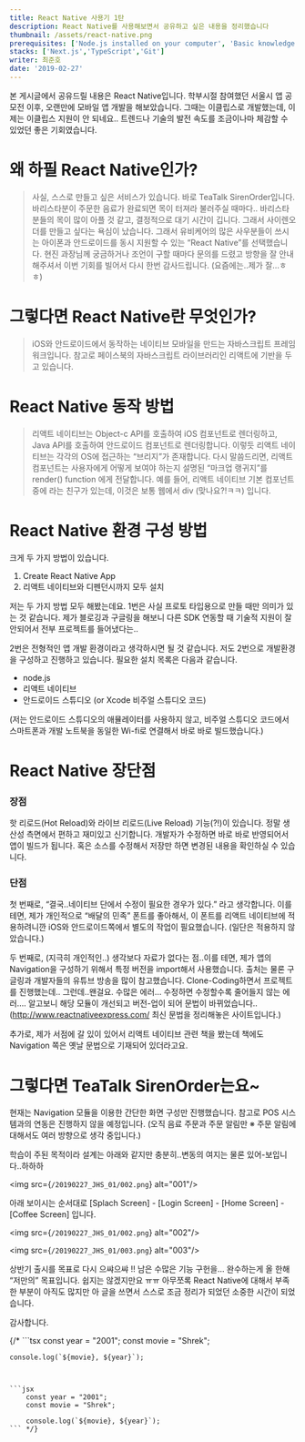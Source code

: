 ```yaml
---
title: React Native 사용기 1탄
description: React Native를 사용해보면서 공유하고 싶은 내용을 정리했습니다
thumbnail: /assets/react-native.png
prerequisites: ['Node.js installed on your computer', 'Basic knowledge working with Next.js and TypeScript']
stacks: ['Next.js','TypeScript','Git']
writer: 최준호
date: '2019-02-27'
---
```


본 게시글에서 공유드릴 내용은 React Native입니다. 학부시절 참여했던 서울시 앱 공모전 이후, 오랜만에 모바일 앱 개발을 해보았습니다. 그때는 이클립스로 개발했는데, 이제는 이클립스 지원이 안 되네요.. 트렌드나 기술의 발전 속도를 조금이나마 체감할 수 있었던 좋은 기회였습니다.



# 왜 하필 React Native인가?



> 사실, 스스로 만들고 싶은 서비스가 있습니다. 바로 TeaTalk SirenOrder입니다. 바리스타분이 주문한 음료가 완료되면 목이 터져라 불러주실 때마다.. 바리스타분들의 목이 많이 아플 것 같고, 결정적으로 대기 시간이 깁니다. 그래서 사이렌오더를 만들고 싶다는 욕심이 났습니다.
그래서 유비케어의 많은 사우분들이 쓰시는 아이폰과 안드로이드를 동시 지원할 수 있는 “React Native”를 선택했습니다. 현진 과장님께 궁금하거나 조언이 구할 때마다 문의를 드렸고 방향을 잘 안내해주셔서 이번 기회를 빌어서 다시 한번 감사드립니다. (요즘에는..제가 잘…ㅎㅎ)



# 그렇다면 React Native란 무엇인가?

> iOS와 안드로이드에서 동작하는 네이티브 모바일을 만드는 자바스크립트 프레임워크입니다. 참고로 페이스북의 자바스크립트 라이브러리인 리액트에 기반을 두고 있습니다.

# React Native 동작 방법

>리액트 네이티브는 Object-c API를 호출하여 iOS 컴포넌트로 렌더링하고, Java API를 호출하여 안드로이드 컴포넌트로 렌더링합니다. 이렇듯 리액트 네이티브는 각각의 OS에 접근하는 “브리지”가 존재합니다. 다시 말씀드리면, 리액트 컴포넌트는 사용자에게 어떻게 보여야 하는지 설명된 “마크업 랭귀지”를 render() function 에게 전달합니다. 예를 들어, 리액트 네이티브 기본 컴포넌트 중에 라는 친구가 있는데, 이것은 보통 웹에서 div (맞나요?!ㅋㅋ) 입니다.

# React Native 환경 구성 방법

크게 두 가지 방법이 있습니다.

1. Create React Native App
2. 리액트 네이티브와 디펜던시까지 모두 설치

저는 두 가지 방법 모두 해봤는데요. 1번은 사실 프로토 타입용으로 만들 때만 의미가 있는 것 같습니다. 제가 블로깅과 구글링을 해보니 다른 SDK 연동할 때 기술적 지원이 잘 안되어서 전부 프로젝트를 들어냈다는..

2번은 전형적인 앱 개발 환경이라고 생각하시면 될 것 같습니다. 저도 2번으로 개발환경을 구성하고 진행하고 있습니다. 필요한 설치 목록은 다음과 같습니다.

- node.js
- 리액트 네이티브
- 안드로이드 스튜디오 (or Xcode 비주얼 스튜디오 코드)

(저는 안드로이드 스튜디오의 애뮬레이터를 사용하지 않고, 비주얼 스튜디오 코드에서 스마트폰과 개발 노트북을 동일한 Wi-fi로 연결해서 바로 바로 빌드했습니다.)

# React Native 장단점

### **장점**

핫 리로드(Hot Reload)와 라이브 리로드(Live Reload) 기능(?!)이 있습니다. 정말 생산성 측면에서 편하고 재미있고 신기합니다. 개발자가 수정하면 바로 바로 반영되어서 앱이 빌드가 됩니다. 혹은 소스를 수정해서 저장만 하면 변경된 내용을 확인하실 수 있습니다.

### **단점**

첫 번째로, “결국..네이티브 단에서 수정이 필요한 경우가 있다.” 라고 생각합니다. 이를 테면, 제가 개인적으로 “배달의 민족” 폰트를 좋아해서, 이 폰트를 리액트 네이티브에 적용하려니깐 iOS와 안드로이드쪽에서 별도의 작업이 필요했습니다. (일단은 적용하지 않았습니다.)

두 번째로, (지극히 개인적인..) 생각보다 자료가 없다는 점..이를 테면, 제가 앱의 Navigation을 구성하기 위해서 특정 버전을 import해서 사용했습니다. 출처는 물론 구글링과 개발자들의 유튜브 방송을 많이 참고했습니다. Clone-Coding하면서 프로젝트를 진행했는데.. 그런데..왠걸요. 수많은 에러… 수정하면 수정할수록 줄어들지 않는 에러…. 알고보니 해당 모듈이 개선되고 버전-업이 되어 문법이 바뀌었습니다.. (http://www.reactnativeexpress.com/ 최신 문법을 정리해놓은 사이트입니다.)

추가로, 제가 서점에 갈 있이 있어서 리액트 네이티브 관련 책을 봤는데 책에도 Navigation 쪽은 옛날 문법으로 기재되어 있더라고요.

# 그렇다면 TeaTalk SirenOrder는요~

현재는 Navigation 모듈을 이용한 간단한 화면 구성만 진행했습니다. 참고로 POS 시스템과의 연동은 진행하지 않을 예정입니다. (오직 음료 주문과 주문 알림만 ※ 주문 알림에 대해서도 여러 방향으로 생각 중입니다.)

학습이 주된 목적이라 설계는 아래와 같지만 충분히..변동의 여지는 물론 있어-보입니다..하하하

<img src={`/20190227_JHS_01/002.png`} alt="001"/>

아래 보이시는 순서대로 [Splach Screen] - [Login Screen] - [Home Screen] - [Coffee Screen] 입니다.

<img src={`/20190227_JHS_01/002.png`} alt="002"/>

<img src={`/20190227_JHS_01/003.png`} alt="003"/>

상반기 출시를 목표로 다시 으쌰으쌰 !! 남은 수많은 기능 구헌을… 완수하는게 올 한해 “저만의” 목표입니다. 쉽지는 않겠지만요 ㅠㅠ 아무쪼록 React Native에 대해서 부족한 부분이 아직도 많지만 아 글을 쓰면서 스스로 조금 정리가 되었던 소중한 시간이 되었습니다.

감사합니다.






{/* ```tsx
    const year = "2001";
    const movie = "Shrek";

    console.log(`${movie}, ${year}`);
```


```jsx
    const year = "2001";
    const movie = "Shrek";

    console.log(`${movie}, ${year}`);
``` */}
